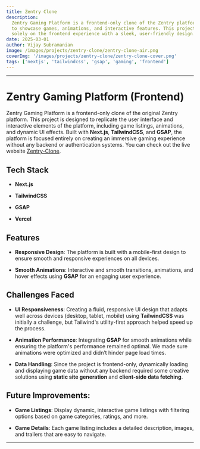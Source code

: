 ```yaml
---
title: Zentry Clone
description:
  Zentry Gaming Platform is a frontend-only clone of the Zentry platform built
  to showcase games, animations, and interactive features. This project focuses
  solely on the frontend experience with a sleek, user-friendly design.
date: 2025-03-01
author: Vijay Subramanian
image: /images/projects/zentry-clone/zentry-clone-air.png
coverImg: '/images/projects/zentry-clone/zentry-clone-cover.png'
tags: ['nextjs', 'tailwindcss', 'gsap', 'gaming', 'frontend']
---
```


---

# Zentry Gaming Platform (Frontend)

Zentry Gaming Platform is a frontend-only clone of the original Zentry platform.
This project is designed to replicate the user interface and interactive
elements of the platform, including game listings, animations, and dynamic UI
effects. Built with **Next.js**, **TailwindCSS**, and **GSAP**, the platform is
focused entirely on creating an immersive gaming experience without any backend
or authentication systems. You can check out the live website
[Zentry-Clone](https://vs-zentry-clone.vercel.app//).

## Tech Stack

- **Next.js**

- **TailwindCSS**

- **GSAP**

- **Vercel**

## Features

- **Responsive Design**: The platform is built with a mobile-first design to
  ensure smooth and responsive experiences on all devices.

- **Smooth Animations**: Interactive and smooth transitions, animations, and
  hover effects using **GSAP** for an engaging user experience.

## Challenges Faced

- **UI Responsiveness**: Creating a fluid, responsive UI design that adapts well
  across devices (desktop, tablet, mobile) using **TailwindCSS** was initially a
  challenge, but Tailwind's utility-first approach helped speed up the process.

- **Animation Performance**: Integrating **GSAP** for smooth animations while
  ensuring the platform's performance remained optimal. We made sure animations
  were optimized and didn’t hinder page load times.

- **Data Handling**: Since the project is frontend-only, dynamically loading and
  displaying game data without any backend required some creative solutions
  using **static site generation** and **client-side data fetching**.

## Future Improvements:

- **Game Listings**: Display dynamic, interactive game listings with filtering
  options based on game categories, ratings, and more.

- **Game Details**: Each game listing includes a detailed description, images,
  and trailers that are easy to navigate.

---
